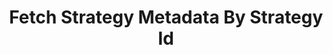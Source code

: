 ---
title: 'Fetch Strategy Metadata By Strategy Id'
api: 'GET https://api.v2.xylex.ai/strategies/fetch_strategy_metadata_by_strategy_id'
---